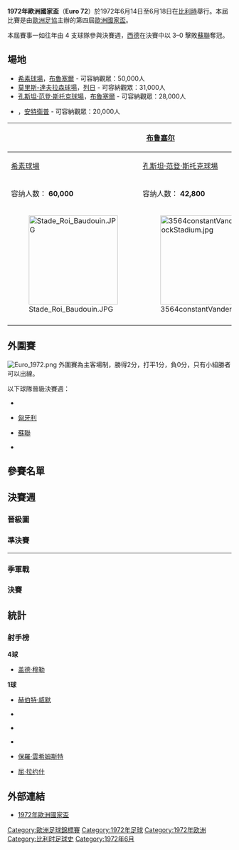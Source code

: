 {{noteTA
|T=zh-hans:1972年欧洲足球锦标赛;zh-hk:1972年歐洲國家盃;zh-tw:1972年歐洲國家盃;
|G1=足球
}}
{{Infobox 國際足球賽事賽季
| tourney_name    = 歐洲足球錦標賽
| year            = 1972年
| other_titles    = Europees kampioenschap voetbal 1972 {{nl icon}}<br />Championnat du Football Européen 1972 {{fr icon}}<br />UEFA Fußball-Europameisterschaft 1972 {{de icon}}
| image           = Euro 72.jpg
| size            = 200px
| caption         = 1972年歐洲足球錦標賽官方標誌
| edition         = 4
| country         = 比利時
| defending_champ = ITA
| dates           = 6月14日–6月18日
| num_teams       = 4 隊
| venues          = 4
| cities          = 3
| champion        = FRG
| count           = 1
| second          = URS
| third           = BEL
| fourth          = HUN
| matches         = 4
| goals           = 10
| attendance      = 121880
| top_scorer      = {{flagicon|FRG}} [[蓋德·穆勒|-{zh-hans:穆勒;zh-hk:梅拿;zh-tw:穆勒;}-]]（4 球）
| player          = 
| prevseason      = [[1968年歐洲足球錦標賽|1968]]
| nextseason      = [[1976年歐洲足球錦標賽|1976]]
}}

'''1972年歐洲國家盃'''（'''Euro 72'''）於1972年6月14日至6月18日在[[比利時|比利時]]舉行。本屆比賽是由[[歐洲足協|歐洲足協]]主辦的第四屆[[歐洲國家盃|歐洲國家盃]]。

本屆賽事一如往年由 4 支球隊參與決賽週，[[德國國家足球隊|西德]]在決賽中以 3–0 擊敗[[蘇聯國家足球隊|蘇聯]]奪冠。

== 場地 ==
* [[希素球場|希素球場]]，[[布魯塞爾|布魯塞爾]] - 可容納觀眾：50,000人
* [[莫里斯-達夫拉森球場|莫里斯-達夫拉森球場]]，[[列日|列日]] - 可容納觀眾：31,000人
* [[孔斯坦·范登·斯托克球場|孔斯坦·范登·斯托克球場]]，[[布魯塞爾|布魯塞爾]] - 可容納觀眾：28,000人
* {{tsl|en|Bosuilstadion|Bosuil Stadium}}，[[安特衛普|安特衛普]] - 可容納觀眾：20,000人
<center>
{| class="wikitable" style="text-align:center"
|-
! colspan="2" | [[布鲁塞尔|布鲁塞尔]]
! [[列日|列日]]
|-
| [[希素球場|希素球場]]
| [[孔斯坦·范登·斯托克球場|孔斯坦·范登·斯托克球場]]
| [[莫里斯-達夫拉森球場|莫里斯-達夫拉森球場]]
|-
| 容纳人数： '''60,000'''
| 容纳人数： '''42,800'''
| 容纳人数： '''43,000'''
|-
| [[File:Stade_Roi_Baudouin.JPG|200px]]
| [[File:3564constantVandenStockStadium.jpg|200px]]
| [[File:Standard_liege_kaerjeng02.jpg|200px]]
|-
! rowspan="4" colspan="2" | {{Location map+|Belgium|width=250|float=center|caption|places=
{{location map~ |Belgium |lat=50.846944 |long=4.355 |label=[[布鲁塞尔|布鲁塞尔]]|position=right}}
{{location map~ |Belgium |lat=50.633333 |long=5.566667 |label=[[列日|列日]]|position=right}}
{{location map~ |Belgium |lat=51.217778 |long=4.400278 |label=[[安特衛普|安特衛普]]|position=right}}
}}
! [[安德卫普|安德卫普]]
|-
| {{tsl|en|Bosuilstadion|Bosuil Stadium}}
|-
| 容纳人数： '''60,000'''
|-
| [[File:20110720_bosuil.jpg|200px]]
|}
</center>

== 外圍賽 ==
[[File:Euro_1972.png|thumb]]
{{main|1972年歐洲足球錦標賽外圍賽}}
外圍賽為主客場制，勝得2分，打平1分，負0分，只有小組勝者可以出線。
<!-- The qualifying round was played throughout 1970 and 1971 (group phase), and 1972 (quarter-finals). There were eight qualifying groups of four teams each. The matches were played in a home-and-away basis. Victories were worth 2 points, draws 1 point, and defeats 0 points. Only group winners could qualify for the quarter-finals. The quarter-finals were played in two legs on a home-and-away basis. The winners of the quarter-finals would go through to the final tournament. -->

以下球隊晉級決賽週：

* {{fb|BEL}}
* {{flagicon|HUN|variant=1957}} [[匈牙利國家足球隊|匈牙利]]
* {{flagicon|URS|variant=1955}} [[蘇聯國家足球隊|蘇聯]]
* {{fb|FRG}}

== 參賽名單 ==
{{main|1972年欧洲足球锦标赛参赛名单}}

== 決賽週 ==
=== 晉級圖 ===
{{Round4
<!--Date-Place|Team 1|Score 1|Team 2|Score 2-->
<!--準決賽-->
|6月14日–[[安特衛普|安特衛普]]|{{fb|BEL}}|1|{{fb|FRG}}|2
|6月14日–[[布魯塞爾|布魯塞爾]]|{{fb|HUN|1957}}|0|{{fb|URS|1955}}|1
<!--決賽-->
|6月18日–[[布魯塞爾|布魯塞爾]]|{{fb|FRG}}|3|{{fb|URS|1955}}|0
<!--季軍戰-->
|6月17日–[[列日|列日]]|{{fb|BEL}}|2|{{fb|HUN|1957}}|1
}}

=== 準決賽 ===
{{footballbox
|date=1972年6月14日
|time=20:00
|team1={{fb-rt|BEL}}
|score=1–2
|report=
|team2={{fb|FRG}}
|goals1={{tsl|en|Odilon Polleunis|Polleunis}} {{goal|83}}
|goals2=[[盖德·穆勒|穆勒]] {{goal|24}} {{goal|71}}
|stadium={{tsl|en|Bosuilstadion|Bosuilstadio}}，[[安特衛普|安特衛普]]
|referee=William J. Mullan（蘇格蘭）}}
----
{{footballbox
|date=1972年6月14日
|time=20:00
|team1={{fb-rt|HUN|1957}}
|score=0–1
|report=
|team2={{flagicon|URS|variant=1955}} [[蘇聯國家足球隊|蘇聯]]
|goals1=
|goals2={{tsl|en|Anatoli Konkov|Konkov}} {{goal|53}}
|stadium={{tsl|en|Constant Vanden Stock Stadium|孔斯坦·范登·斯托克球場}}，[[布魯塞爾|布魯塞爾]]
|referee=Rudi Glöckner（西德）}}

=== 季軍戰 ===
{{footballbox
|date=1972年6月17日
|time=20:00
|team1={{fb-rt|HUN|1957}}
|score=1–2
|report=
|team2={{fb|BEL}}
|goals1=[[屈·拉约什|屈·拉约什]] {{goal|53|pen.}}
|goals2={{tsl|en|Raoul Lambert|Raoul Lambert}} {{goal|24}}<br />[[Paul_Van_Himst|Paul Van Himst]]{{goal|28}}
|stadium=[[Stade_Maurice_Dufrasne|莫里斯-達夫拉森球場]]，[[列日|列日]]
|referee=Johan Einar Boström（瑞典）}}

=== 決賽 ===
{{footballbox
|date=1972年6月18日
|time=16:00
|team1={{fb-rt|FRG}}
|score=3–0
|report=
|team2={{flagicon|URS|variant=1955}} [[蘇聯國家足球隊|蘇聯]]
|goals1=[[盖德·穆勒|穆勒]] {{goal|27}} {{goal|58}}<br /> [[赫伯特·威默|威默]] {{goal|52}}
|goals2=
|stadium=[[希素球場|希素球場]]，[[布魯塞爾|布魯塞爾]]
|referee=Ferdinand Marschall（奧地利）}}

== 統計 ==
=== 射手榜 ===
;'''4球'''
* {{flagicon|West Germany}} [[盖德·穆勒|盖德·穆勒]]
;'''1球'''
* {{flagicon|West Germany}} [[赫伯特·威默|赫伯特·威默]]
* {{flagicon|URS|variant=1955}} {{tsl|en|Anatoli Konkov|Anatoli Konkov}}
* {{flagicon|URS|variant=1955}} {{tsl|en|Raoul Lambert|Raoul Lambert}}
* {{flagicon|URS|variant=1955}} {{tsl|en|Odilon Polleunis|Raoul Lambert}}
* {{flagicon|BEL}} [[保羅·雲希姆斯特|保羅·雲希姆斯特]] 
* {{flagicon|HUN|variant=1957}} [[屈·拉约什|屈·拉约什]]

== 外部連結 ==
* [https://web.archive.org/web/20090122202633/http://en.euro2008.uefa.com/history/season%3D1972/index.html 1972年歐洲國家盃]

{{歐洲國家盃}}
{{1972年歐洲足球錦標賽決賽周球隊}}
{{UEFA teams}}
{{國際足球}}

{{Authority control}}
[[Category:歐洲足球錦標賽|Category:歐洲足球錦標賽]]
[[Category:1972年足球|Category:1972年足球]]
[[Category:1972年欧洲|Category:1972年欧洲]]
[[Category:比利时足球史|Category:比利时足球史]]
[[Category:1972年6月|Category:1972年6月]]